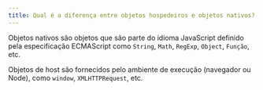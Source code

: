 ```yaml
---
title: Qual é a diferença entre objetos hospedeiros e objetos nativos?
---
```


Objetos nativos são objetos que são parte do idioma JavaScript definido pela especificação ECMAScript como `String`, `Math`, `RegExp`, `Object`, `Função`, etc.

Objetos de host são fornecidos pelo ambiente de execução (navegador ou Node), como `window`, `XMLHTTPRequest`, etc.

